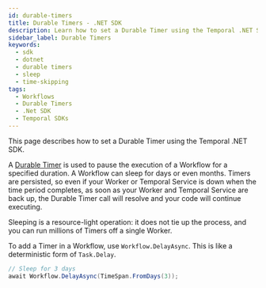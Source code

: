 ```yaml
---
id: durable-timers
title: Durable Timers - .NET SDK
description: Learn how to set a Durable Timer using the Temporal .NET SDK. Pause Workflow execution for days or months. Timers are persisted and highly resource-efficient using Workflow.DelayAsync.
sidebar_label: Durable Timers
keywords:
  - sdk
  - dotnet
  - durable timers
  - sleep
  - time-skipping
tags:
  - Workflows
  - Durable Timers
  - .Net SDK
  - Temporal SDKs
---
```


This page describes how to set a Durable Timer using the Temporal .NET SDK.

A [Durable Timer](/workflows#timer) is used to pause the execution of a Workflow for a specified duration.
A Workflow can sleep for days or even months.
Timers are persisted, so even if your Worker or Temporal Service is down when the time period completes, as soon as your Worker and Temporal Service are back up, the Durable Timer call will resolve and your code will continue executing.

Sleeping is a resource-light operation: it does not tie up the process, and you can run millions of Timers off a single Worker.

To add a Timer in a Workflow, use `Workflow.DelayAsync`. This is like a deterministic form of `Task.Delay`.

```csharp
// Sleep for 3 days
await Workflow.DelayAsync(TimeSpan.FromDays(3));
```

<!--  ## Skip time in tests {#testing-skip-time}

**How to skip time while testing Workflows using the .NET SDK**

TODO(cretz): This should not be under a durable timers section -->
